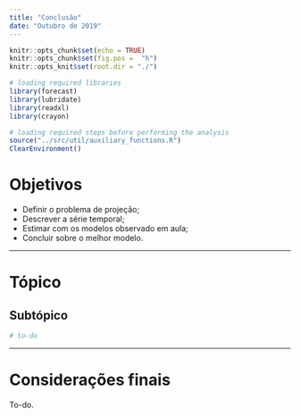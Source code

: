 ```yaml
---
title: "Conclusão"
date: "Outubro de 2019"
---
```


```r
knitr::opts_chunk$set(echo = TRUE)
knitr::opts_chunk$set(fig.pos =  "h")
knitr::opts_knit$set(root.dir = "./")

# loading required libraries
library(forecast)
library(lubridate)
library(readxl)
library(crayon)
```

```r
# loading required steps before performing the analysis
source("../src/util/auxiliary_functions.R")
ClearEnvironment()
```

# Objetivos

- Definir o problema de projeção;
- Descrever a série temporal;
- Estimar com os modelos observado em aula;
- Concluir sobre o melhor modelo.

*******************************************************************************

# Tópico

## Subtópico

```r
# to-do
```

*******************************************************************************

# Considerações finais

To-do.